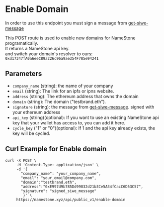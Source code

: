 # Enable Domain

In order to use this endpoint you must sign a message from [get-siwe-message](./get-siwe-message)

This POST route is used to enable new domains for NameStone programatically.  
It returns a NameStone api key.  
and switch your domain's resolver to ours: `0xd17347fA0a6eeC89a226c96a9ae354F785e94241`

## Parameters

- `company_name` (string): the name of your company
- `email` (string): The link for an ipfs or ipns website.
- `address` (string): The ethereum address that owns the domain
- `domain` (string): The domain ("testbrand.eth").
- `signature` (string): the message from [get-siwe-message](./get-siwe-message). signed with your ethereum address
- `api_key` (string)(optional): If you want to use an existing NameStone api key that your wallet has access to, you can add it here.
- `cycle_key` ("1" or "0")(optional): If 1 and the api key already exists, the key will be cycled.

## Curl Example for Enable domain

```
curl -X POST \
     -H 'Content-Type: application/json' \
     -d '{
       "company_name": "your_company_name",
       "email": "your_email@company.com",
       "domain":"testbrand.eth",
       "address":"0xE997d9b785Dd99832d21b3Ce5A34fCacC6D53C57",
       "signature": "signed_siwe_message"
        }' \
     https://namestone.xyz/api/public_v1/enable-domain
```
